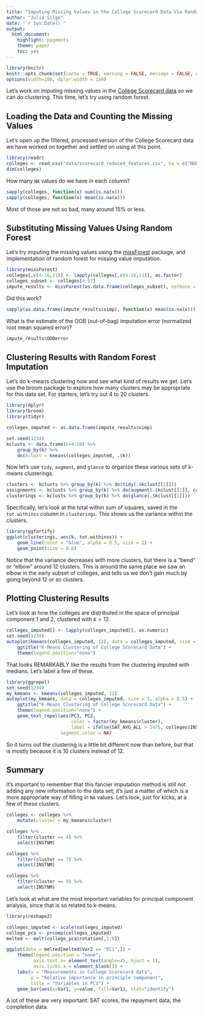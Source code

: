 ```yaml
---
title: "Imputing Missing Values in the College Scorecard Data Via Random Forest"
author: "Julia Silge"
date: "`r Sys.Date()`"
output:
  html_document:
    highlight: pygments
    theme: paper
    toc: yes
---
```


```r
library(knitr)
knitr::opts_chunk$set(cache = TRUE, warning = FALSE, message = FALSE, dpi = 180)
options(width=100, dplyr.width = 150)
```

Let's work on imputing missing values in the [College Scorecard data]((https://collegescorecard.ed.gov/data/)) so we can do clustering. This time, let's try using random forest.

## Loading the Data and Counting the Missing Values

Let's open up the filtered, processed version of the College Scorecard data we have worked on together and settled on using at this point.

```r
library(readr)
colleges <- read_csv("data/scorecard_reduced_features.csv", na = c("NULL", "PrivacySuppressed"))
dim(colleges)
```

How many `NA` values do we have in each column?

```r
sapply(colleges, function(x) sum(is.na(x)))
sapply(colleges, function(x) mean(is.na(x)))
```

Most of those are not so bad, many around 15% or less.

## Substituting Missing Values Using Random Forest

Let's try imputing the missing values using the [missForest](https://cran.r-project.org/web/packages/missForest/index.html) package, and implementation of random forest for missing value imputation.

```r
library(missForest)
colleges[,c(4:16,21)] <- lapply(colleges[,c(4:16,21)], as.factor)
colleges_subset <- colleges[4:57]
impute_results <- missForest(as.data.frame(colleges_subset), verbose = TRUE)
```

Did this work?

```r
sapply(as.data.frame(impute_results$ximp), function(x) mean(is.na(x)))
```

What is the estimate of the OOB (out-of-bag) imputation error (normalized root mean squared error)?

```r
impute_results$OOBerror
```


## Clustering Results with Random Forest Imputation

Let's do k-means clustering now and see what kind of results we get. Let's use the broom package to explore how many clusters may be appropriate for this data set. For starters, let's try out 4 to 20 clusters.

```r
library(dplyr)
library(broom)
library(tidyr)

colleges_imputed <- as.data.frame(impute_results$ximp)

set.seed(1234)
kclusts <- data.frame(k=4:20) %>% 
    group_by(k) %>% 
    do(kclust = kmeans(colleges_imputed, .$k))
```

Now let's use `tidy`, `augment`, and `glance` to organize these various sets of k-means clusterings.

```r
clusters <- kclusts %>% group_by(k) %>% do(tidy(.$kclust[[1]]))
assignments <- kclusts %>% group_by(k) %>% do(augment(.$kclust[[1]], colleges_imputed))
clusterings <- kclusts %>% group_by(k) %>% do(glance(.$kclust[[1]]))
```

Specifically, let's look at the total within sum of squares, saved in the `tot.withinss` column in `clusterings`. This shows us the variance within the clusters.

```r
library(ggfortify)
ggplot(clusterings, aes(k, tot.withinss)) +
    geom_line(color = "blue", alpha = 0.5, size = 2) +
    geom_point(size = 0.8)
```

Notice that the variance decreases with more clusters, but there is a "bend" or "elbow" around 12 clusters. This is around the same place we saw an elbow in the early subset of colleges, and tells us we don't gain much by going beyond 12 or so clusters. 

## Plotting Clustering Results

Let's look at how the colleges are distributed in the space of principal component 1 and 2, clustered with $k = 12$.

```r
colleges_imputed[] <- lapply(colleges_imputed[], as.numeric)
set.seed(1234)
autoplot(kmeans(colleges_imputed, 12), data = colleges_imputed, size = 3, alpha = 0.5) + 
    ggtitle("K-Means Clustering of College Scorecard Data") +
    theme(legend.position="none")
```

That looks REMARKABLY like the results from the clustering imputed with medians. Let's label a few of these.

```r
library(ggrepel)
set.seed(1234)
my_kmeans <- kmeans(colleges_imputed, 12)
autoplot(my_kmeans, data = colleges_imputed, size = 3, alpha = 0.5) + 
    ggtitle("K-Means Clustering of College Scorecard Data") +
    theme(legend.position="none") +
    geom_text_repel(aes(PC1, PC2, 
                        color = factor(my_kmeans$cluster), 
                        label = ifelse(SAT_AVG_ALL > 1475, colleges$INSTNM,'')),
                    segment.color = NA)
```

So it turns out the clustering is a little bit different now than before, but that is mostly because it is 10 clusters instead of 12.

## Summary

It's important to remember that this fancier imputation method is still not adding any new information to the data set; it's just a matter of which is a more appropriate way of filling in `NA` values. Let's look, just for kicks, at a few of these clusters.

```r
colleges <- colleges %>% 
    mutate(cluster = my_kmeans$cluster) 

colleges %>%
    filter(cluster == 4) %>%
    select(INSTNM)

colleges %>%
    filter(cluster == 7) %>%
    select(INSTNM)

colleges %>%
    filter(cluster == 9) %>%
    select(INSTNM)

```

Let's look at what are the most important variables for principal component analysis, since that is so related to k-means.

```r
library(reshape2)

colleges_imputed <- scale(colleges_imputed)
college_pca <- prcomp(colleges_imputed)
melted <- melt(college_pca$rotation[,1:9])

ggplot(data = melted[melted$Var2 == "PC1",]) +
    theme(legend.position = "none", 
          axis.text.x= element_text(angle=45, hjust = 1), 
          axis.ticks.x = element_blank()) + 
    labs(x = "Measurements in College Scorecard data",
         y = "Relative importance in principle component",
         title = "Variables in PC1") +
    geom_bar(aes(x=Var1, y=value, fill=Var1), stat="identity")

```

A lot of these are very important: SAT scores, the repayment data, the completion data.